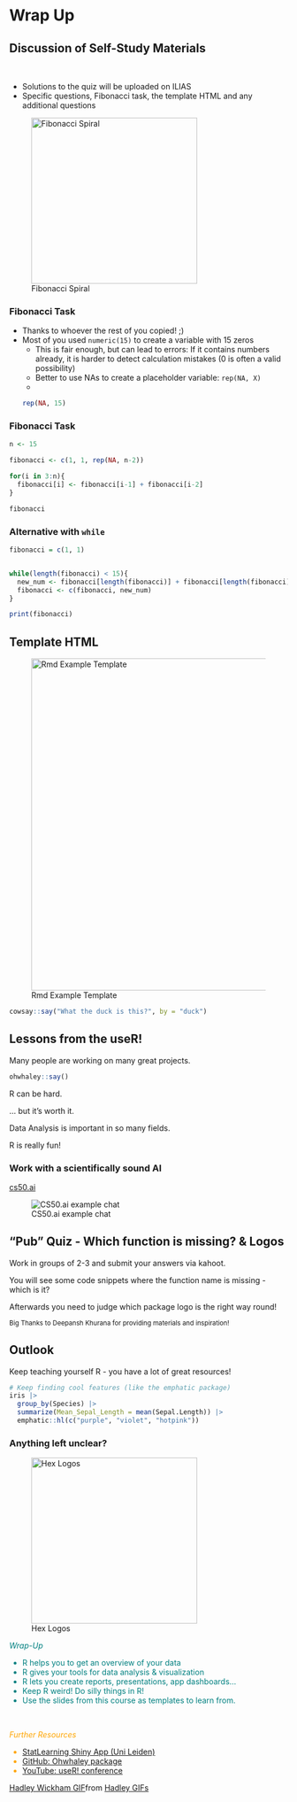 
# Wrap Up

## Discussion of Self-Study Materials

<br>

- Solutions to the quiz will be uploaded on ILIAS
- Specific questions, Fibonacci task, the template HTML and any additional questions

![Fibonacci Spiral](./img/fibonacci.jpg){height=300px}


### Fibonacci Task

- Thanks to whoever the rest of you copied! ;)
- Most of you used `numeric(15)` to create a variable with 15 zeros
    - This is fair enough, but can lead to errors: If it contains numbers already, it is harder to detect calculation mistakes (0 is often a valid possibility)
    - Better to use NAs to create a placeholder variable: `rep(NA, X)` 
    - 
    ```r
    rep(NA, 15)
    ```
    
### Fibonacci Task

```r
n <- 15

fibonacci <- c(1, 1, rep(NA, n-2))

for(i in 3:n){
  fibonacci[i] <- fibonacci[i-1] + fibonacci[i-2]
}

fibonacci
```

### Alternative with `while`

```r
fibonacci = c(1, 1)


while(length(fibonacci) < 15){
  new_num <- fibonacci[length(fibonacci)] + fibonacci[length(fibonacci) - 1]
  fibonacci <- c(fibonacci, new_num)
}

print(fibonacci)
```

## Template HTML

![Rmd Example Template](./img/Rmd-exc1.png){height=600px}


```r
cowsay::say("What the duck is this?", by = "duck")
```


## Lessons from the useR!

Many people are working on many great projects.

```r
ohwhaley::say()
```

 R can be hard.

... but it's worth it.

 Data Analysis is important in so many fields.


 R is really fun!


### Work with a scientifically sound AI

[cs50.ai](cs50.ai)

![CS50.ai example chat](./img/cs50ai.png)

## "Pub" Quiz - Which function is missing? & Logos

Work in groups of 2-3 and submit your answers via kahoot. 

You will see some code snippets where the function name is missing - which is it? 

Afterwards you need to judge which package logo is the right way round!



<small> Big Thanks to Deepansh Khurana for providing materials and inspiration! </small>

<!-- LINK HERE  -->

## Outlook

Keep teaching yourself R - you have a lot of great resources!

```r
# Keep finding cool features (like the emphatic package)
iris |> 
  group_by(Species) |> 
  summarize(Mean_Sepal_Length = mean(Sepal.Length)) |> 
  emphatic::hl(c("purple", "violet", "hotpink"))
```

### Anything left unclear?

![Hex Logos](./img/hexagons.png){height=300px}

<i class="fa-solid fa-anchor" style="color: teal;"> Wrap-Up </i>
<ul style="color: teal;"> 
<li> R helps you to get an overview of your data </li>
<li> R gives your tools for data analysis & visualization </li>
<li> R lets you create reports, presentations, app dashboards... </li>
<li> Keep R weird! Do silly things in R! </li>
<li> Use the slides from this course as templates to learn from. <i class="fa-solid fa-copy"  style="color: teal;"></i> </li>
</ul>



<br>

<i class="fa-solid fa-book" style="color: orange;"> Further Resources </i>
<ul style="color: orange;">
<li> [StatLearning Shiny App (Uni Leiden)](https://solo-fsw.shinyapps.io/NewStatLearning/)</li>
<li> [GitHub: Ohwhaley package](https://github.com/fontikar/ohwhaley)</li>
<li> [YouTube: useR! conference](https://www.youtube.com/@useRConference_global) </li>
</ul>



<div class="tenor-gif-embed" data-postid="11365139" data-share-method="host" data-aspect-ratio="1.42857" data-width="80%"><a href="https://tenor.com/view/hadley-wickham-rstats-typing-rcode-gif-11365139">Hadley Wickham GIF</a>from <a href="https://tenor.com/search/hadley-gifs">Hadley GIFs</a></div> <script type="text/javascript" async src="https://tenor.com/embed.js"></script>
